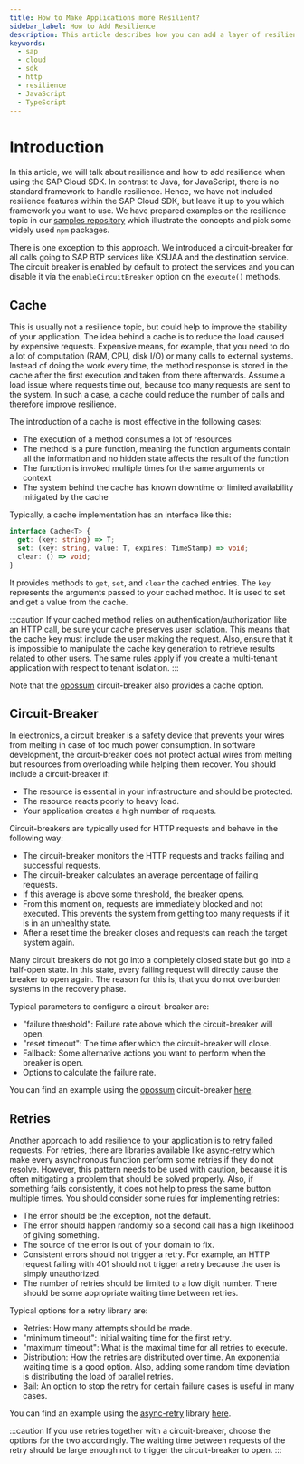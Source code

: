 ```yaml
---
title: How to Make Applications more Resilient?
sidebar_label: How to Add Resilience
description: This article describes how you can add a layer of resilience to applications
keywords:
  - sap
  - cloud
  - sdk
  - http
  - resilience
  - JavaScript
  - TypeScript
---
```


# Introduction

In this article, we will talk about resilience and how to add resilience when using the SAP Cloud SDK.
In contrast to Java, for JavaScript, there is no standard framework to handle resilience.
Hence, we have not included resilience features within the SAP Cloud SDK, but leave it up to you which framework you want to use.
We have prepared examples on the resilience topic in our [samples repository](https://github.com/SAP-samples/cloud-sdk-js/samples/resilience-examples) which illustrate the concepts and pick some widely used `npm` packages.

There is one exception to this approach.
We introduced a circuit-breaker for all calls going to SAP BTP services like XSUAA and the destination service.
The circuit breaker is enabled by default to protect the services and you can disable it via the `enableCircuitBreaker` option on the `execute()` methods.

## Cache

This is usually not a resilience topic, but could help to improve the stability of your application.
The idea behind a cache is to reduce the load caused by expensive requests.
Expensive means, for example, that you need to do a lot of computation (RAM, CPU, disk I/O) or many calls to external systems.
Instead of doing the work every time, the method response is stored in the cache after the first execution and taken from there afterwards.
Assume a load issue where requests time out, because too many requests are sent to the system.
In such a case, a cache could reduce the number of calls and therefore improve resilience.

The introduction of a cache is most effective in the following cases:

- The execution of a method consumes a lot of resources
- The method is a pure function, meaning the function arguments contain all the information and no hidden state affects the result of the function
- The function is invoked multiple times for the same arguments or context
- The system behind the cache has known downtime or limited availability mitigated by the cache

Typically, a cache implementation has an interface like this:

```ts
interface Cache<T> {
  get: (key: string) => T;
  set: (key: string, value: T, expires: TimeStamp) => void;
  clear: () => void;
}
```

It provides methods to `get`, `set`, and `clear` the cached entries.
The `key` represents the arguments passed to your cached method.
It is used to set and get a value from the cache.

:::caution
If your cached method relies on authentication/authorization like an HTTP call, be sure your cache preserves user isolation.
This means that the cache key must include the user making the request.
Also, ensure that it is impossible to manipulate the cache key generation to retrieve results related to other users.
The same rules apply if you create a multi-tenant application with respect to tenant isolation.
:::

Note that the [opossum](https://nodeshift.dev/opossum/) circuit-breaker also provides a cache option.

## Circuit-Breaker

In electronics, a circuit breaker is a safety device that prevents your wires from melting in case of too much power consumption.
In software development, the circuit-breaker does not protect actual wires from melting but resources from overloading while helping them recover.
You should include a circuit-breaker if:

- The resource is essential in your infrastructure and should be protected.
- The resource reacts poorly to heavy load.
- Your application creates a high number of requests.

Circuit-breakers are typically used for HTTP requests and behave in the following way:

- The circuit-breaker monitors the HTTP requests and tracks failing and successful requests.
- The circuit-breaker calculates an average percentage of failing requests.
- If this average is above some threshold, the breaker opens.
- From this moment on, requests are immediately blocked and not executed.
  This prevents the system from getting too many requests if it is in an unhealthy state.
- After a reset time the breaker closes and requests can reach the target system again.

Many circuit breakers do not go into a completely closed state but go into a half-open state.
In this state, every failing request will directly cause the breaker to open again.
The reason for this is, that you do not overburden systems in the recovery phase.

Typical parameters to configure a circuit-breaker are:

- "failure threshold": Failure rate above which the circuit-breaker will open.
- "reset timeout": The time after which the circuit-breaker will close.
- Fallback: Some alternative actions you want to perform when the breaker is open.
- Options to calculate the failure rate.

You can find an example using the [opossum](https://nodeshift.dev/opossum/) circuit-breaker [here](https://github.com/SAP-samples/cloud-sdk-js/samples/resilience-examples).

## Retries

Another approach to add resilience to your application is to retry failed requests.
For retries, there are libraries available like [async-retry](https://www.npmjs.com/package/async-retry) which make every asynchronous function perform some retries if they do not resolve.
However, this pattern needs to be used with caution, because it is often mitigating a problem that should be solved properly.
Also, if something fails consistently, it does not help to press the same button multiple times.
You should consider some rules for implementing retries:

- The error should be the exception, not the default.
- The error should happen randomly so a second call has a high likelihood of giving something.
- The source of the error is out of your domain to fix.
- Consistent errors should not trigger a retry.
  For example, an HTTP request failing with 401 should not trigger a retry because the user is simply unauthorized.
- The number of retries should be limited to a low digit number.
  There should be some appropriate waiting time between retries.

Typical options for a retry library are:

- Retries: How many attempts should be made.
- "minimum timeout": Initial waiting time for the first retry.
- "maximum timeout": What is the maximal time for all retries to execute.
- Distribution: How the retries are distributed over time.
  An exponential waiting time is a good option.
  Also, adding some random time deviation is distributing the load of parallel retries.
- Bail: An option to stop the retry for certain failure cases is useful in many cases.

You can find an example using the [async-retry](https://www.npmjs.com/package/async-retry) library [here](https://github.com/SAP-samples/cloud-sdk-js/samples/resilience-examples).

:::caution
If you use retries together with a circuit-breaker, choose the options for the two accordingly.
The waiting time between requests of the retry should be large enough not to trigger the circuit-breaker to open.
:::
